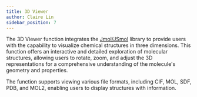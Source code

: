 ```yaml
---
title: 3D Viewer
author: Claire Lin
sidebar_position: 7
---
```



The 3D Viewer function integrates the [Jmol/JSmol](https://en.wikipedia.org/wiki/Jmol) library to provide users with the capability to visualize chemical structures in three dimensions. This function offers an interactive and detailed exploration of molecular structures, allowing users to rotate, zoom, and adjust the 3D representations for a comprehensive understanding of the molecule's geometry and properties.

The function supports viewing various file formats, including CIF, MOL, SDF, PDB, and MOL2, enabling users to display structures with information.

<YouTubeFrame
  src="https://www.youtube-nocookie.com/embed/ZXdsjsznok0"
  title="3D Viewer"
/>
